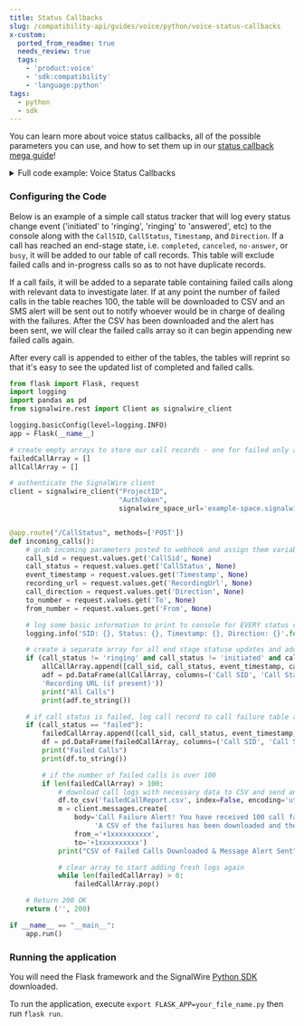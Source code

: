 ```yaml
---
title: Status Callbacks
slug: /compatibility-api/guides/voice/python/voice-status-callbacks
x-custom:
  ported_from_readme: true
  needs_review: true
  tags:
    - 'product:voice'
    - 'sdk:compatibility'
    - 'language:python'
tags:
  - python
  - sdk
---
```



You can learn more about voice status callbacks, all of the possible parameters you can use, and how to set them up in our [status callback mega guide](/compatibility-api/guides/signalwire-status-callbacks#voice-status-callbacks)!

<details>
  <summary>Full code example: Voice Status Callbacks</summary>

```python
from flask import Flask, request
import logging
import pandas as pd
from signalwire.rest import Client as signalwire_client

logging.basicConfig(level=logging.INFO)
app = Flask(__name__)

failedCallArray = []
allCallArray = []

client = signalwire_client("ProjectID",
                           "AuthToken",
                           signalwire_space_url='example-space.signalwire.com')


@app.route("/CallStatus", methods=['POST'])
def incoming_calls():
    call_sid = request.values.get('CallSid', None)
    call_status = request.values.get('CallStatus', None)
    event_timestamp = request.values.get('Timestamp', None)
    recording_url = request.values.get('RecordingUrl', None)
    call_direction = request.values.get('Direction', None)
    to_number = request.values.get('To', None)
    from_number = request.values.get('From', None)

    logging.info('SID: {}, Status: {}, Timestamp: {}, Direction: {}'.format(call_sid, call_status, event_timestamp, call_direction))

    if (call_status != 'ringing' and call_status != 'initiated' and call_status != 'answered' and call_status != 'in-progress' and call_status != 'queued' and call_status != 'failed'):
        allCallArray.append([call_sid, call_status, event_timestamp, call_direction, to_number, from_number, recording_url])
        adf = pd.DataFrame(allCallArray, columns=('Call SID', 'Call Status', 'Event Timestamp', 'Call Direction', 'To Number', 'From Number',
        'Recording URL (if present)'))
        print("All Calls")
        print(adf.to_string())

    if (call_status == "failed"):
        failedCallArray.append([call_sid, call_status, event_timestamp, call_direction, to_number, from_number, recording_url])
        df = pd.DataFrame(failedCallArray, columns=('Call SID', 'Call Status', 'Event Timestamp', 'Call Direction', 'To Number', 'From Number', 'Recording URL (if present)'))
        print("Failed Calls")
        print(df.to_string())

        if len(failedCallArray) > 100:
            df.to_csv('failedCallReport.csv', index=False, encoding='utf-8')
            m = client.messages.create(
                body='Call Failure Alert! You have received 100 call failures. '
                     'A CSV of the failures has been downloaded and the failure database will now reset.',
                from_='+12022358941',
                to='+12147903161')
            print("CSV of Failed Calls Downloaded & Message Alert Sent")

      
            while len(failedCallArray) > 0:
                failedCallArray.pop()

    return ('', 200)

if __name__ == "__main__":
    app.run()
```

</details>

### Configuring the Code

Below is an example of a simple call status tracker that will log every status change event ('initiated' to 'ringing', 'ringing' to 'answered', etc) to the console along with the `CallSID`, `CallStatus`, `Timestamp`, and `Direction`. If a call has reached an end-stage state, i.e. `completed`, `canceled`, `no-answer`, or `busy`, it will be added to our table of call records. This table will exclude failed calls and in-progress calls so as to not have duplicate records.

If a call fails, it will be added to a separate table containing failed calls along with relevant data to investigate later. If at any point the number of failed calls in the table reaches 100, the table will be downloaded to CSV and an SMS alert will be sent out to notify whoever would be in charge of dealing with the failures. After the CSV has been downloaded and the alert has been sent, we will clear the failed calls array so it can begin appending new failed calls again.

After every call is appended to either of the tables, the tables will reprint so that it's easy to see the updated list of completed and failed calls.

```python
from flask import Flask, request
import logging
import pandas as pd
from signalwire.rest import Client as signalwire_client

logging.basicConfig(level=logging.INFO)
app = Flask(__name__)

# create empty arrays to store our call records - one for failed only and one to handle all other end stage statuses (not queued, not ringing, not answered, etc)
failedCallArray = []
allCallArray = []

# authenticate the SignalWire client
client = signalwire_client("ProjectID",
                           "AuthToken",
                           signalwire_space_url='example-space.signalwire.com')


@app.route("/CallStatus", methods=['POST'])
def incoming_calls():
    # grab incoming parameters posted to webhook and assign them variables
    call_sid = request.values.get('CallSid', None)
    call_status = request.values.get('CallStatus', None)
    event_timestamp = request.values.get('Timestamp', None)
    recording_url = request.values.get('RecordingUrl', None)
    call_direction = request.values.get('Direction', None)
    to_number = request.values.get('To', None)
    from_number = request.values.get('From', None)

    # log some basic information to print to console for EVERY status change
    logging.info('SID: {}, Status: {}, Timestamp: {}, Direction: {}'.format(call_sid, call_status, event_timestamp, call_direction))

    # create a separate array for all end stage statuse updates and add them to our call log table, display updated table
    if (call_status != 'ringing' and call_status != 'initiated' and call_status != 'answered' and call_status != 'in-progress' and call_status != 'queued' and call_status != 'failed'):
        allCallArray.append([call_sid, call_status, event_timestamp, call_direction, to_number, from_number, recording_url])
        adf = pd.DataFrame(allCallArray, columns=('Call SID', 'Call Status', 'Event Timestamp', 'Call Direction', 'To Number', 'From Number',
        'Recording URL (if present)'))
        print("All Calls")
        print(adf.to_string())

    # if call status is failed, log call record to call failure table and display table
    if (call_status == "failed"):
        failedCallArray.append([call_sid, call_status, event_timestamp, call_direction, to_number, from_number, recording_url])
        df = pd.DataFrame(failedCallArray, columns=('Call SID', 'Call Status', 'Event Timestamp', 'Call Direction', 'To Number', 'From Number', 'Recording URL (if present)'))
        print("Failed Calls")
        print(df.to_string())

        # if the number of failed calls is over 100
        if len(failedCallArray) > 100:
            # download call logs with necessary data to CSV and send an sms alert of the failures
            df.to_csv('failedCallReport.csv', index=False, encoding='utf-8')
            m = client.messages.create(
                body='Call Failure Alert! You have received 100 call failures. '
                     'A CSV of the failures has been downloaded and the failure database will now reset.',
                from_='+1xxxxxxxxxx',
                to='+1xxxxxxxxxx')
            print("CSV of Failed Calls Downloaded & Message Alert Sent")

            # clear array to start adding fresh logs again
            while len(failedCallArray) > 0:
                failedCallArray.pop()

    # Return 200 OK
    return ('', 200)

if __name__ == "__main__":
    app.run()
```

### Running the application

You will need the Flask framework and the SignalWire [Python SDK](/compatibility-api/sdks) downloaded.

To run the application, execute `export FLASK_APP=your_file_name.py` then run `flask run`.
